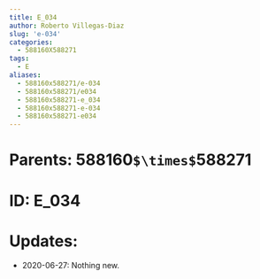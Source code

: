 ```yaml
---
title: E_034
author: Roberto Villegas-Diaz
slug: 'e-034'
categories:
  - 588160X588271
tags:
  - E
aliases:
  - 588160x588271/e-034
  - 588160x588271/e034
  - 588160x588271-e_034
  - 588160x588271-e-034
  - 588160x588271-e034
---
```


# **Parents**: 588160`$\times$`588271
# **ID**: E_034
# **Updates**: 
 - 2020-06-27: Nothing new.
